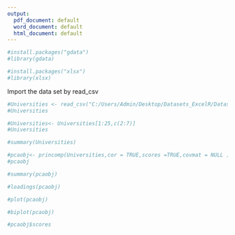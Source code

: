 ---
output:
  pdf_document: default
  word_document: default
  html_document: default
---
```{r}
#install.packages("gdata")
#library(gdata)
```
```{r}
#install.packages("xlsx")
#library(xlsx)
```

Import the data set by read_csv
```{r}
#Universities <- read_csv("C:/Users/Admin/Desktop/Datasets_ExcelR/Datasets_BA_2/Universities.csv")
#Universities
```
```{r}
#Universities<- Universities[1:25,c(2:7)]
#Universities
```
```{r}
#summary(Universities)
```
```{r}
#pcaobj<- princomp(Universities,cor = TRUE,scores =TRUE,covmat = NULL )
#pcaobj
```
```{r}
#summary(pcaobj)
```
```{r}
#loadings(pcaobj)
```
```{r}
#plot(pcaobj)
```
```{r}
#biplot(pcaobj)
```
```{r}
#pcaobj$scores
```


